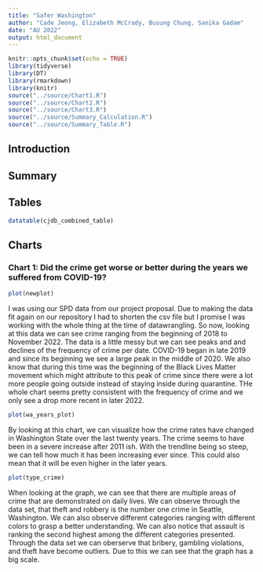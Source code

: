 ```yaml
---
title: "Safer Washington"
author: "Cade Jeong, Elizabeth McCrady, Busung Chung, Sanika Gadam"
date: "AU 2022"
output: html_document
---
```


```r
knitr::opts_chunk$set(echo = TRUE)
library(tidyverse)
library(DT)
library(rmarkdown)
library(knitr)
source("../source/Chart1.R")
source("../source/Chart2.R")
source("../source/Chart3.R")
source("../source/Summary_Calculation.R")
source("../source/Summary_Table.R")
```

## Introduction


## Summary


## Tables

```r
datatable(cjdb_combined_table)
```
## Charts

### Chart 1: Did the crime get worse or better during the years we suffered from COVID-19?

```r
plot(newplot)
```

I was using our SPD data from our project proposal. Due to making the data fit again on our repository I had to shorten the csv file but I promise I was working with the whole thing at the time of datawrangling. So now, looking at this data we can see crime ranging from the beginning of 2018 to November 2022. The data is a little messy but we can see peaks and and declines of the frequency of crime per date. COVID-19 began in late 2019 and since its beginning we see a large peak in the middle of 2020. We also know that during this time was the beginning of the Black Lives Matter movement which might attribute to this peak of crime since there were a lot more people going outside instead of staying inside during quarantine. THe whole chart seems pretty consistent with the frequency of crime and we only see a drop more recent in later 2022.

```r
plot(wa_years_plot)
```

By looking at this chart, we can visualize how the crime rates have changed in Washington State  over the last twenty years. The crime seems to have been in a severe increase after 2011 ish. With the trendline being so steep, we can tell how much it has been increasing ever since. This could also mean that it will be even higher in the later years. 


```r
plot(type_crime)
```

When looking at the graph, we can see that there are multiple areas of crime that are demonstrated on daily lives. We can observe through the data set, that theft and robbery is the number one crime in Seattle, Washington. We can also observe different categories ranging with different colors to grasp a better understanding. We can also notice that assault is ranking the second highest among the different categories presented. Through the data set we can oberserve that bribery, gambling violations, and theft have become outliers. Due to this we can see that the graph has a big scale. 